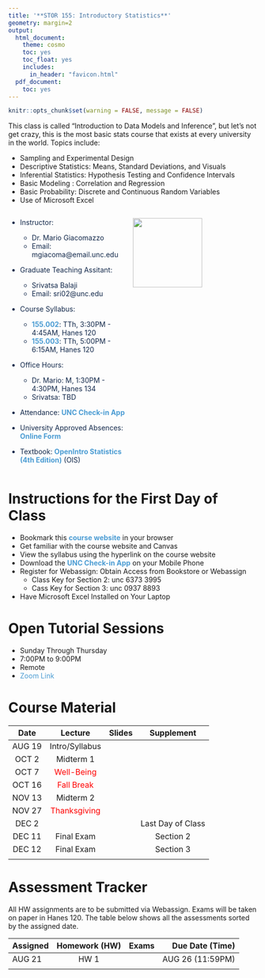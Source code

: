 ```yaml
---
title: '**STOR 155: Introductory Statistics**'
geometry: margin=2
output:
  html_document:
    theme: cosmo
    toc: yes
    toc_float: yes
    includes:
      in_header: "favicon.html"
  pdf_document:
    toc: yes
---
```


```r
knitr::opts_chunk$set(warning = FALSE, message = FALSE) 
```

<style type="text/css">

div {
color: #13294B;
}

#TOC {
  color: #4B9CD3;
}

.list-group-item.active, .list-group-item.active:focus, .list-group-item.active:hover {
  color: #4B9CD3;
  background-color: #13294B;
}

a:link {
    color: #4B9CD3;
    text-decoration: none;
}

a:visited {
        text-decoration: none;
color: #4B9CD3;

}
a:hover {
color: #4B9CD3;
background-color: #13294B;
}

.main-container {
  max-width: 300px;
  margin-left: auto;
  margin-right: auto;
}

.column {
  float: left;
  width: 50%;
}

.row:after {
  content: "";
  display: table;
  clear: both;
} 

</style>
This class is called "Introduction to Data Models and Inference", but let's not get crazy, this is the most basic stats course that exists at every university in the world. Topics include: 

- Sampling and Experimental Design
- Descriptive Statistics: Means, Standard Deviations, and Visuals
- Inferential Statistics: Hypothesis Testing and Confidence Intervals
- Basic Modeling : Correlation and Regression
- Basic Probability: Discrete and Continuous Random Variables
- Use of Microsoft Excel

<div class="row">
  <div class="column">

- Instructor: 
    - Dr. Mario Giacomazzo
    - Email: mgiacoma@email.unc.edu

- Graduate Teaching Assitant: 
    - Srivatsa Balaji
    - Email: sri02@unc.edu

- Course Syllabus: 
    - **[155.002](Syllabi/STOR155_002_SYLLABUS.pdf)**: TTh, 3:30PM - 4:45AM, Hanes 120
    - **[155.003](Syllabi/STOR155_003_SYLLABUS.pdf)**: TTh, 5:00PM - 6:15AM, Hanes 120

- Office Hours: 
    - Dr. Mario: M, 1:30PM - 4:30PM, Hanes 134
    - Srivatsa: TBD
    
- Attendance: **[UNC Check-in App](https://unccheckin.unc.edu/)**

- University Approved Absences: **[Online Form](https://uaao.unc.edu/submit-a-request/)**

- Textbook: **[OpenIntro Statistics (4th Edition)](Textbooks/STOR 155 Textbook 2019 Edition.pdf)** (OIS)

  </div>
  <div class="column">
  <img src="UNC_Logo.png" width="140px" height="auto">
  </div>
</div> 

# **Instructions for the First Day of Class**
- Bookmark this **[course website](https://supermariogiacomazzo.github.io/STOR155_WEBSITE/)** in your browser
- Get familiar with the course website and Canvas
- View the syllabus using the hyperlink on the course website
- Download the **[UNC Check-in App](https://unccheckin.unc.edu/#studentFAQ)** on your Mobile Phone
- Register for Webassign: Obtain Access from Bookstore or Webassign
    - Class Key for Section 2: unc 6373 3995
    - Cass Key for Section 3: unc 0937 8893 
- Have Microsoft Excel Installed on Your Laptop

# **Open Tutorial Sessions**
- Sunday Through Thursday
- 7:00PM to 9:00PM
- Remote
- [Zoom Link]()

# **Course Material**

| Date | Lecture | Slides | Supplement |
|:---------:|:---------:|:---------:|:---------:|
| AUG 19 | Intro/Syllabus |||
| OCT 2 | Midterm 1 |||
| OCT 7| <span style="color: red;">Well-Being</span> |||
| OCT 16| <span style="color: red;">Fall Break</span> |||
| NOV 13| Midterm 2 |||
| NOV 27| <span style="color: red;">Thanksgiving</span> |||
| DEC 2|  ||Last Day of Class|
| DEC 11| Final Exam ||Section 2|
| DEC 12| Final Exam ||Section 3|
|||||

# **Assessment Tracker**

All HW assignments are to be submitted via Webassign. Exams will be taken on paper in Hanes 120. The table below shows all the assessments sorted by the assigned date. 

| Assigned |Homework (HW) | Exams | Due Date (Time) |
|----------|:--------:|:--------:|----------------:|
|AUG 21| HW 1 | | AUG 26 (11:59PM)|
|          |   |     |             |



 


